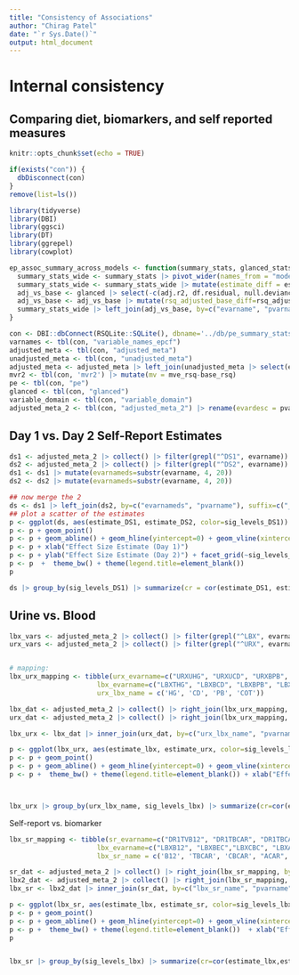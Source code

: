 ```yaml
---
title: "Consistency of Associations"
author: "Chirag Patel"
date: "`r Sys.Date()`"
output: html_document
---
```


# Internal consistency
## Comparing diet, biomarkers, and self reported measures


```r
knitr::opts_chunk$set(echo = TRUE)
```

```r
if(exists("con")) {
  dbDisconnect(con)
}
remove(list=ls())
```

```r
library(tidyverse)
library(DBI)
library(ggsci)
library(DT)
library(ggrepel)
library(cowplot)


```

```r
ep_assoc_summary_across_models <- function(summary_stats, glanced_stats) {
  summary_stats_wide <- summary_stats |> pivot_wider(names_from = "model_type", values_from = c("estimate", "std.error", "statistic", "p.value")) 
  summary_stats_wide <- summary_stats_wide |> mutate(estimate_diff = estimate_adjusted-estimate_unadjusted)
  adj_vs_base <- glanced |> select(-c(adj.r2, df.residual, null.deviance, df.null, deviance)) |> pivot_wider(names_from=model_type, values_from = c("rsq", "nobs", "AIC", "BIC"))
  adj_vs_base <- adj_vs_base |> mutate(rsq_adjusted_base_diff=rsq_adjusted-rsq_base, rsq_adjusted_diff = rsq_adjusted-rsq_unadjusted)
  summary_stats_wide |> left_join(adj_vs_base, by=c("evarname", "pvarname", "exposure_table_name", "phenotype_table_name"))
}
```

```r
con <- DBI::dbConnect(RSQLite::SQLite(), dbname='../db/pe_summary_stats.sqlite')
varnames <- tbl(con, "variable_names_epcf")
adjusted_meta <- tbl(con, "adjusted_meta")
unadjusted_meta <- tbl(con, "unadjusted_meta")
adjusted_meta <- adjusted_meta |> left_join(unadjusted_meta |> select(evarname, pvarname, expo_name, vartype, estimate, p.value) |> rename(estimate_unadjusted=estimate, p.value_unadjusted=p.value), by=c("evarname", "pvarname", "expo_name", "vartype"))
mvr2 <- tbl(con, 'mvr2') |> mutate(mv = mve_rsq-base_rsq)
pe <- tbl(con, "pe")
glanced <- tbl(con, "glanced")
variable_domain <- tbl(con, "variable_domain")
adjusted_meta_2 <- tbl(con, "adjusted_meta_2") |> rename(evardesc = pvardesc.y)
```


## Day 1 vs. Day 2 Self-Report Estimates
```r
ds1 <- adjusted_meta_2 |> collect() |> filter(grepl("^DS1", evarname))
ds2 <- adjusted_meta_2 |> collect() |> filter(grepl("^DS2", evarname))
ds1 <- ds1 |> mutate(evarnameds=substr(evarname, 4, 20))
ds2 <- ds2 |> mutate(evarnameds=substr(evarname, 4, 20))

## now merge the 2
ds <- ds1 |> left_join(ds2, by=c("evarnameds", "pvarname"), suffix=c("_DS1", "_DS2"))
## plot a scatter of the estimates
p <- ggplot(ds, aes(estimate_DS1, estimate_DS2, color=sig_levels_DS1))
p <- p + geom_point()
p <- p + geom_abline() + geom_hline(yintercept=0) + geom_vline(xintercept =0)
p <- p + xlab("Effect Size Estimate (Day 1)")
p <- p + ylab("Effect Size Estimate (Day 2)") + facet_grid(~sig_levels_DS1) +scale_color_aaas()
p <- p  +  theme_bw() + theme(legend.title=element_blank()) 
p

ds |> group_by(sig_levels_DS1) |> summarize(cr = cor(estimate_DS1, estimate_DS2, use="pairwise.complete.obs"))

```


## Urine vs. Blood

```r

lbx_vars <- adjusted_meta_2 |> collect() |> filter(grepl("^LBX", evarname)) |> select(evarname, evardesc) |> unique()
urx_vars <- adjusted_meta_2 |> collect() |> filter(grepl("^URX", evarname)) |> select(evarname, evardesc) |> unique()


# mapping:
lbx_urx_mapping <- tibble(urx_evarname=c("URXUHG", "URXUCD", "URXBPB", "URXCOTT"), 
                      lbx_evarname=c("LBXTHG", "LBXBCD", "LBXBPB", "LBXCOT"), 
                      urx_lbx_name = c('HG', 'CD', 'PB', 'COT'))

lbx_dat <- adjusted_meta_2 |> collect() |> right_join(lbx_urx_mapping, by=c("evarname"="lbx_evarname"))
urx_dat <- adjusted_meta_2 |> collect() |> right_join(lbx_urx_mapping, by=c("evarname"="urx_evarname"))

lbx_urx <- lbx_dat |> inner_join(urx_dat, by=c("urx_lbx_name", "pvarname"), suffix=c("_lbx", "_urx"))

p <- ggplot(lbx_urx, aes(estimate_lbx, estimate_urx, color=sig_levels_lbx))
p <- p + geom_point() 
p <- p + geom_abline() + geom_hline(yintercept=0) + geom_vline(xintercept =0) + facet_grid(urx_lbx_name~sig_levels_lbx) +scale_color_aaas()
p <- p +  theme_bw() + theme(legend.title=element_blank()) + xlab("Effect Size Estimate of Blood Biomarker") + ylab("Effect Size Estimate of Urinary Biomarker")



lbx_urx |> group_by(urx_lbx_name, sig_levels_lbx) |> summarize(cr=cor(estimate_lbx, estimate_urx))

```


Self-report vs. biomarker

```r
lbx_sr_mapping <- tibble(sr_evarname=c("DR1TVB12", "DR1TBCAR", "DR1TBCAR", "DR1TACAR", "DR1TCRYP", "DR1TRET", "DR1TVD"), 
                      lbx_evarname=c("LBXB12", "LBXBEC","LBXCBC", "LBXALC", "LBXCRY", "LBXVIA", "LBXVIDMS"),
                      lbx_sr_name = c('B12', 'TBCAR', 'CBCAR', "ACAR", "CRYP", "RET", "VD")) 

sr_dat <- adjusted_meta_2 |> collect() |> right_join(lbx_sr_mapping, by=c("evarname"="sr_evarname"))
lbx2_dat <- adjusted_meta_2 |> collect() |> right_join(lbx_sr_mapping, by=c("evarname"="lbx_evarname"))
lbx_sr <- lbx2_dat |> inner_join(sr_dat, by=c("lbx_sr_name", "pvarname"), suffix=c("_lbx", "_sr"))

p <- ggplot(lbx_sr, aes(estimate_lbx, estimate_sr, color=sig_levels_lbx))
p <- p + geom_point() 
p <- p + geom_abline() + geom_hline(yintercept=0) + geom_vline(xintercept =0) + facet_grid(lbx_sr_name~sig_levels_lbx) +scale_color_aaas()
p <- p +  theme_bw() + theme(legend.title=element_blank())  + xlab("Effect Size Estimate of Blood Biomarker") + ylab("Effect Size Estimate of Self-Report Exposure")
p


lbx_sr |> group_by(sig_levels_lbx) |> summarize(cr=cor(estimate_lbx,estimate_sr))

```
